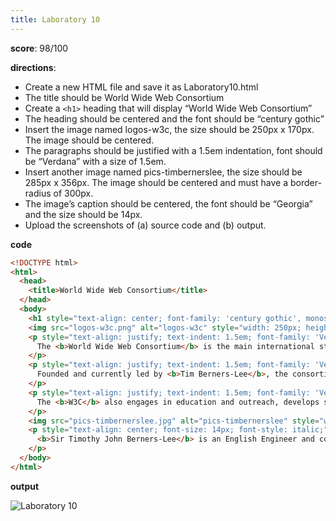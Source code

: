 ```yaml
---
title: Laboratory 10
---
```


**score**: 98/100

**directions**:

- Create a new HTML file and save it as Laboratory10.html
- The title should be World Wide Web Consortium
- Create a `<h1>` heading that will display “World Wide Web Consortium”
- The heading should be centered and the font should be “century gothic”
- Insert the image named logos-w3c, the size should be 250px x 170px. The image should be centered.
- The paragraphs should be justified with a 1.5em indentation, font should be “Verdana” with a size of 1.5em.
- Insert another image named pics-timbernerslee, the size should be 285px x 356px. The image should be centered and must have a border-radius of 300px.
- The image’s caption should be centered, the font should be “Georgia” and the size should be 14px.
- Upload the screenshots of (a) source code and (b) output.

**code**

```html
<!DOCTYPE html>
<html>
  <head>
    <title>World Wide Web Consortium</title>
  </head>
  <body>
    <h1 style="text-align: center; font-family: 'century gothic', monospace">World Wide Web Consortium</h1>
    <img src="logos-w3c.png" alt="logos-w3c" style="width: 250px; height: 170px; display: block; margin: auto;">
    <p style="text-align: justify; text-indent: 1.5em; font-family: 'Verdana', sans-serif; font-size: 1.5em;">
      The <b>World Wide Web Consortium</b> is the main international standards organization for the World Wide Web.
    </p>
    <p style="text-align: justify; text-indent: 1.5em; font-family: 'Verdana', sans-serif; font-size: 1.5em;">
      Founded and currently led by <b>Tim Berners-Lee</b>, the consortium is made up of member organizations which maintain full-time staff for the purpose of working together in the development of standards for the World Wide Web.
    </p>
    <p style="text-align: justify; text-indent: 1.5em; font-family: 'Verdana', sans-serif; font-size: 1.5em;">
      The <b>W3C</b> also engages in education and outreach, develops software and serves as an open forum for discussion about the web.
    </p>
    <img src="pics-timbernerslee.jpg" alt="pics-timbernerslee" style="width: 285px; height: 356px; border-radius: 300px; display: block; margin: auto;">
    <p style="text-align: center; font-size: 14px; font-style: italic;">
      <b>Sir Timothy John Berners-Lee</b> is an English Engineer and computer scientist, best known as the inventor of the World Wide Web. He is currently a professor of Computer Science at the University of Oxford.
    </p>
  </body>
</html>
```

**output**

<Image src="/01/lab10.png" alt="Laboratory 10" width={1704} height={1018} />
